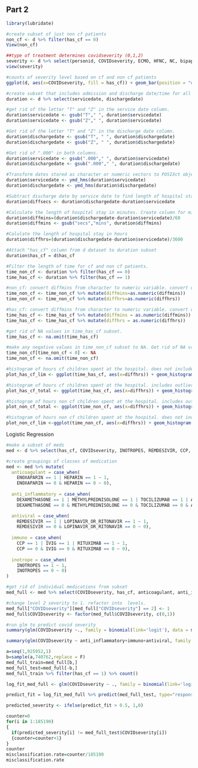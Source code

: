 ## Part 2
```r
library(lubridate)
```

```r
#create subset of just non cf patients
non_cf <- d %>% filter(has_cf == 0)
View(non_cf)
```

```r
##type of treatment determines covidseverity (0,1,2)
severity <- d %>% select(personid, COVIDseverity, ECMO, HFNC, NC, bipapCpapNonInvasive, invasiveMechVentilation)
view(severity)
```

```r
#counts of severity level based on cf and non cf patients
ggplot(d, aes(x=COVIDseverity, fill = has_cf)) + geom_bar(position = "dodge")
```

```r
#create subset that includes admission and discharge date/time for all patients
duration <- d %>% select(servicedate, dischargedate)
```

```r
#get rid of the letter "T" and "Z" in the service date column.
duration$servicedate <- gsub("T"," ", duration$servicedate)
duration$servicedate <- gsub("Z"," ", duration$servicedate)
```

```r
#Get rid of the letter "T" and "Z" in the discharge date column.
duration$dischargedate <- gsub("T", " ", duration$dischargedate)
duration$dischargedate <- gsub("Z", " ", duration$dischargedate)
```

```r
#Get rid of ".000" in both columns.
duration$servicedate <- gsub(".000"," ", duration$servicedate)
duration$dischargedate <- gsub(".000"," ", duration$dischargedate)
```

```r
#Transform dates stored as character or numeric vectors to POSIXct objects. 
duration$servicedate <- ymd_hms(duration$servicedate)
duration$dischargedate <- ymd_hms(duration$dischargedate)
```

```r
#Subtract discharge date by service date to find length of hospital stay in seconds.
duration$diffsecs <- duration$dischargedate-duration$servicedate
```

```r
#Calculate the length of hospital stay in minutes. Create column for minutes.
duration$diffmins=(duration$dischargedate-duration$servicedate)/60
duration$diffmins <- gsub("secs","mins", duration$diffmins)
```

```r
#Calulate the length of hospital stay in hours
duration$diffhrs=(duration$dischargedate-duration$servicedate)/3600
```

```r
#Attach "has_cf" column from d dataset to duration subset
duration$has_cf = d$has_cf
```

```r
#Filter the length of time for cf and non cf patients.
time_non_cf <- duration %>% filter(has_cf == 0)
time_has_cf <- duration %>% filter(has_cf == 1)
```


```r
#non_cf: convert diffmins from character to numeric variable. convert diffhours to numeric.
time_non_cf <- time_non_cf %>% mutate(diffmins=as.numeric(diffmins))
time_non_cf <- time_non_cf %>% mutate(diffhrs=as.numeric(diffhrs))
```

```r
#has_cf: convert diffmins from character to numeric variable. convert diffhours to numeric.
time_has_cf <- time_has_cf %>% mutate(diffmins = as.numeric(diffmins))
time_has_cf <- time_has_cf %>% mutate(diffhrs = as.numeric(diffhrs))
```

```r
#get rid of NA values in time_has_cf subset.
time_has_cf <- na.omit(time_has_cf)
```

```r
#make any negative values in time_non_cf subset to NA. Get rid of NA values.
time_non_cf[time_non_cf < 0] <- NA
time_non_cf <- na.omit(time_non_cf)
```

```r
#histogram of hours cf children spent at the hospital. does not include outliers. hours limited to 700 for visibility.
plot_has_cf_lim <- ggplot(time_has_cf, aes(x=diffhrs)) + geom_histogram(bins=200) + coord_cartesian(xlim = c(0,700)) + ggtitle("Hours CF Children Spent in the Hospital") +theme(plot.title = element_text(hjust = 0.5))

```

```r
#histogram of hours cf children spent at the hospital. includes outliers
plot_has_cf_total <- ggplot(time_has_cf, aes(x=diffhrs)) + geom_histogram() + ggtitle("Hours CF Children Spent in the Hospital") +theme(plot.title = element_text(hjust = 0.5))
```

```r
#histogram of hours non cf children spent at the hospital. includes outliers.
plot_non_cf_total <- ggplot(time_non_cf, aes(x=diffhrs)) + geom_histogram() + ggtitle("Hours Non-CF Children Spent in the Hospital") +theme(plot.title = element_text(hjust = 0.5))
```

```r
#histogram of hours non cf children spent at the hospital. does not include outliers. hours limited to 2500 for visibility.
plot_non_cf_lim <-ggplot(time_non_cf, aes(x=diffhrs)) + geom_histogram() + coord_cartesian(xlim = c(0,2500)) + ggtitle("Hours Non-CF Children Spent in the Hospital") +theme(plot.title = element_text(hjust = 0.5))
```

Logistic Regression

```r
#make a subset of meds
med <- d %>% select(has_cf, COVIDseverity, INOTROPES, REMDESIVIR, CCP, DEXAMETHASONE, ENOXAPARIN, HEPARIN, IVIG, METHYLPREDNISOLONE, RITUXIMAB, TOCILIZUMAB, ASPIRIN,LOPINAVIR_OR_RITONAVIR)
```

```r
#create groupings of classes of medication
med <- med %>% mutate(
  anticoagulant = case_when(
    ENOXAPARIN == 1 | HEPARIN == 1 ~ 1,
    ENOXAPARIN == 0 & HEPARIN == 0 ~ 0),
  
  anti_inflammatory = case_when(
    DEXAMETHASONE == 1 | METHYLPREDNISOLONE == 1 | TOCILIZUMAB == 1 | ASPIRIN == 1 ~ 1,
    DEXAMETHASONE == 0 & METHYLPREDNISOLONE == 0 & TOCILIZUMAB == 0 & ASPIRIN == 0 ~ 0),

  antiviral = case_when(
    REMDESIVIR == 1 | LOPINAVIR_OR_RITONAVIR == 1 ~ 1,
    REMDESIVIR == 0 & LOPINAVIR_OR_RITONAVIR == 0 ~ 0),
  
  immuno = case_when(
    CCP == 1 | IVIG == 1 | RITUXIMAB == 1 ~ 1,
    CCP == 0 & IVIG == 0 & RITUXIMAB == 0 ~ 0),
  
  inotrope = case_when(
    INOTROPES == 1 ~ 1,
    INOTROPES == 0 ~ 0)
)
```

```r
#get rid of individual medications from subset
med_full <- med %>% select(COVIDseverity, has_cf, anticoagulant, anti_inflammatory, antiviral, immuno, inotrope)
```

```r
#change level 2 severity to 1. refactor into  levels.
med_full["COVIDseverity"][med_full["COVIDseverity"] == 2] <- 1
med_full$COVIDseverity <- factor(med_full$COVIDseverity, c(0,1))
```

```r
#run glm to predict covid severity
summary(glm(COVIDseverity ~., family = binomial(link='logit'), data = med_full))
```

```r
summary(glm(COVIDseverity ~ anti_inflammatory+immuno+antiviral, family = binomial(link='logit'), data = med_full))
```

```r
a=seq(1,925952,1)
b=sample(a,740762,replace = F)
med_full_train=med_full[b,]
med_full_test=med_full[-b,]
med_full_train %>% filter(has_cf == 1) %>% count()
```

```r
log_fit_med_full <- glm(COVIDseverity ~ ., family = binomial(link='logit'), data = med_full_train)

```

```r
predict_fit = log_fit_med_full %>% predict(med_full_test, type="response")
```

```r
predicted_severity <- ifelse(predict_fit > 0.5, 1,0)
```

```r
counter=0
for(i in 1:185190)
{
  if(predicted_severity[i] != med_full_test$COVIDseverity[i])
  {counter=counter+1}
}
counter
misclassification.rate=counter/185190
misclassification.rate
```


